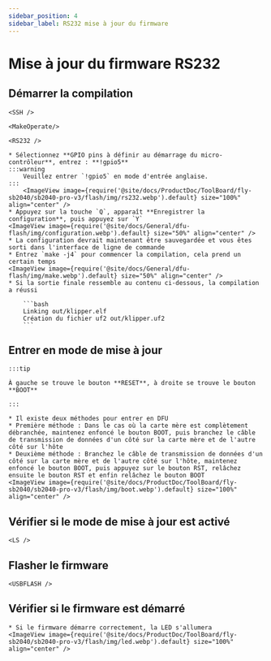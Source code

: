 ```yaml
---
sidebar_position: 4
sidebar_label: RS232 mise à jour du firmware
---
```




# Mise à jour du firmware RS232

## Démarrer la compilation

    <SSH />

    <MakeOperate/>

    <RS232 />

    * Sélectionnez **GPIO pins à définir au démarrage du micro-contrôleur**, entrez : **!gpio5**
    :::warning
        Veuillez entrer `!gpio5` en mode d'entrée anglaise.
    :::
        <ImageView image={require('@site/docs/ProductDoc/ToolBoard/fly-sb2040/sb2040-pro-v3/flash/img/rs232.webp').default} size="100%" align="center" />
    * Appuyez sur la touche `Q`, apparaît **Enregistrer la configuration**, puis appuyez sur `Y`
    <ImageView image={require('@site/docs/General/dfu-flash/img/configuration.webp').default} size="50%" align="center" />
    * La configuration devrait maintenant être sauvegardée et vous êtes sorti dans l'interface de ligne de commande
    * Entrez `make -j4` pour commencer la compilation, cela prend un certain temps
    <ImageView image={require('@site/docs/General/dfu-flash/img/make.webp').default} size="50%" align="center" />
    * Si la sortie finale ressemble au contenu ci-dessous, la compilation a réussi

        ```bash
        Linking out/klipper.elf
        Création du fichier uf2 out/klipper.uf2
        ```


## Entrer en mode de mise à jour

    :::tip

    À gauche se trouve le bouton **RESET**, à droite se trouve le bouton **BOOT**

    :::

    * Il existe deux méthodes pour entrer en DFU
    * Première méthode : Dans le cas où la carte mère est complètement débranchée, maintenez enfoncé le bouton BOOT, puis branchez le câble de transmission de données d'un côté sur la carte mère et de l'autre côté sur l'hôte
    * Deuxième méthode : Branchez le câble de transmission de données d'un côté sur la carte mère et de l'autre côté sur l'hôte, maintenez enfoncé le bouton BOOT, puis appuyez sur le bouton RST, relâchez ensuite le bouton RST et enfin relâchez le bouton BOOT
    <ImageView image={require('@site/docs/ProductDoc/ToolBoard/fly-sb2040/sb2040-pro-v3/flash/img/boot.webp').default} size="100%" align="center" />

## Vérifier si le mode de mise à jour est activé

    <LS />


## Flasher le firmware
    
    <USBFLASH />
    


## Vérifier si le firmware est démarré

    * Si le firmware démarre correctement, la LED s'allumera
    <ImageView image={require('@site/docs/ProductDoc/ToolBoard/fly-sb2040/sb2040-pro-v3/flash/img/led.webp').default} size="100%" align="center" />
